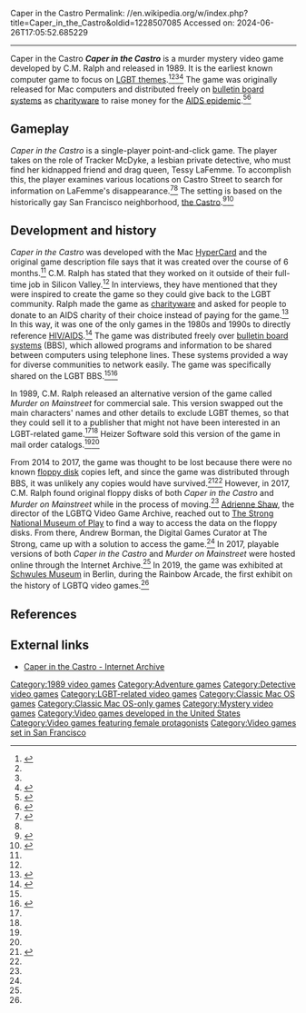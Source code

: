 Caper in the Castro
Permalink: //en.wikipedia.org/w/index.php?title=Caper_in_the_Castro&oldid=1228507085
Accessed on: 2024-06-26T17:05:52.685229



------
Caper in the Castro
{{Infobox video game
| title = Caper in the Castro
| image = Caper in the Castro Floppy Disk Art.jpg
| alt = A picture of a gray floppy disk, whose label shows the game's title and a silhouette of a person in a coat leaning against a streetlight
| caption = Floppy disk for the original version; the edited re-release's label is identical save for its title.<ref name="archive"/>
| developer = C.M. Ralph
| publisher = 
| series = 
| platforms = [[Mac OS]]
| released = 1989
| genre = [[Point-and-click adventure]]
| modes = [[Single-player]]
}}
'''''Caper in the Castro''''' is a murder mystery video game developed by C.M. Ralph and released in 1989. It is the earliest known computer game to focus on [[LGBT themes in video games|LGBT themes]].<ref name="journalcomm">{{cite journal |last1=Shaw |first1=Adrienne |last2=Friesem |first2=Elizaveta |title=Where Is the Queerness in Games? Types of Lesbian, Gay, Bisexual, Transgender, and Queer Content in Digital Games |journal=International Journal of Communication |date=2016 |volume=10 |pages=3885 |url=https://ijoc.org/index.php/ijoc/article/view/5449/1743 |access-date=23 February 2020 |issn=1932-8036 |archive-date=24 February 2020 |archive-url=https://web.archive.org/web/20200224021830/https://ijoc.org/index.php/ijoc/article/view/5449/1743 |url-status=live }}</ref><ref name="strongmuseum" /><ref name="vice" /><ref>{{cite web | url = https://www.vg247.com/never-mind-the-last-of-us-heres-the-real-game-with-the-first-lgbt-protagonist | title = Never Mind The Last Of Us, Here's The Real Game With The First LGBT+ Protagonist | first = Stacey | last = Henley | date = July 7, 2020 | access-date = July 17, 2020 | work = USGamer |publisher = [[Gamer Network]] | archive-date = July 16, 2020 | archive-url = https://web.archive.org/web/20200716224417/https://www.usgamer.net/articles/the-last-of-us-lgbtq-games-caper-in-the-castro-feature | url-status = live }}</ref> The game was originally released for Mac computers and distributed freely on [[bulletin board system]]s as [[charityware]] to raise money for the [[AIDS epidemic]].<ref name="archive">{{cite web |title=Caper in the Castro |url=https://lgbtqgamearchive.com/2015/08/23/caper-in-the-castro/ |publisher=LGBTQ Video Game Archive |access-date=23 February 2020 |date=23 August 2015 |archive-date=29 February 2020 |archive-url=https://web.archive.org/web/20200229022432/https://lgbtqgamearchive.com/2015/08/23/caper-in-the-castro/ |url-status=live }}</ref><ref>{{cite news | date=8 June 1989 | title=Gay Computer Game Available Free | url=https://archive.org/details/BAR_19890608/page/n31/mode/1up | newspaper=[[Bay Area Reporter]] | publisher=BAR Media, Inc. | oclc=26378505 | page=22 | volume=19 | number=23}}</ref>

== Gameplay ==
''Caper in the Castro'' is a single-player point-and-click game. The player takes on the role of Tracker McDyke, a lesbian private detective, who must find her kidnapped friend and drag queen, Tessy LaFemme. To accomplish this, the player examines various locations on Castro Street to search for information on LaFemme's disappearance.<ref name="GameDev">{{cite web |last1=Kerr |first1=Chris |title=One of the first ever LGBTQ video games has been restored |url=https://www.gamedeveloper.com/programming/one-of-the-first-ever-lgbtq-video-games-has-been-restored |publisher=[[Game Developer (website)|Game Developer]] |access-date=23 February 2020 |date=22 December 2017 |archive-date=24 February 2020 |archive-url=https://web.archive.org/web/20200224021830/https://www.gamasutra.com/view/news/312241/One_of_the_first_ever_LGBTQ_video_games_has_been_restored.php |url-status=live }}</ref><ref name="archive" /> The setting is based on the historically gay San Francisco neighborhood, [[the Castro]].<ref name="vice">{{cite web |last1=Pearson |first1=Jordan |title=You Can Now Play the First LGBTQ Computer Game, For the First Time |url=https://www.vice.com/en_us/article/ne4nzz/play-the-first-lgbtq-computer-game-for-the-first-time-caper-in-the-castro |publisher=Vice |access-date=23 February 2020 |date=20 December 2017 |archive-date=24 February 2020 |archive-url=https://web.archive.org/web/20200224021830/https://www.vice.com/en_us/article/ne4nzz/play-the-first-lgbtq-computer-game-for-the-first-time-caper-in-the-castro |url-status=live }}</ref><ref name="theguardian">{{cite web |last1=Thaddeus-Johns |first1=Josie |title=Sex lives and video games: first exhibition of LGBTQ gaming history opens in Berlin |url=https://www.theguardian.com/games/2019/jan/04/rainbow-arcade-lgbtq-video-games-exhibition-world-of-warcraft-nintendo-berlin |work=The Guardian |access-date=23 February 2020 |date=4 January 2019 |archive-date=24 February 2020 |archive-url=https://web.archive.org/web/20200224021830/https://www.theguardian.com/games/2019/jan/04/rainbow-arcade-lgbtq-video-games-exhibition-world-of-warcraft-nintendo-berlin |url-status=live }}</ref>

== Development and history ==
''Caper in the Castro'' was developed with the Mac [[HyperCard]] and the original game description file says that it was created over the course of 6 months.<ref name="internetarchive" /> C.M. Ralph has stated that they worked on it outside of their full-time job in Silicon Valley.<ref name="archive" /> In interviews, they have mentioned that they were inspired to create the game so they could give back to the LGBT community.
{{quote| text =In 1988 I had moved from Southern California (behind the orange curtain) to the San Francisco Bay Area. I was so impressed and grateful for the freedom of the LBGT community here as compared to what I had lived in down in SoCal. I wanted to give back to the community and also create a way to raise money for AIDS Charities.| sign =C.M. Ralph, Interview in ''[[Paste (magazine)|Paste]]''<ref name="paste">{{cite web |last1=Winkie |first1=Luke |title=A Q&A With The Designer of the First LGBT Computer Game |url=https://www.pastemagazine.com/games/caper-in-the-castro-interview |publisher=[[Paste (magazine)|Paste]] |access-date=23 February 2020 |date=9 June 2014 |archive-date=9 June 2018 |archive-url=https://web.archive.org/web/20180609100056/https://www.pastemagazine.com/articles/2014/06/caper-in-the-castro-interview.html |url-status=live  }}</ref>}}
Ralph made the game as [[charityware]] and asked for people to donate to an AIDS charity of their choice instead of paying for the game.<ref name="internetarchive">{{cite web |title=Caper in the Castro |date=January 1989 |url=https://archive.org/details/hypercard_caper-in-the-castro |publisher=Internet Archive |access-date=24 February 2020}}</ref> In this way, it was one of the only games in the 1980s and 1990s to directly reference [[HIV/AIDS]].<ref name="cameraobscura">{{cite journal |last1=Ruberg |first1=Bonnie |title=Creating an Archive of LGBTQ Video Game Content: An Interview with Adrienne Shaw |journal=Camera Obscura |date=1 September 2017 |volume=32 |issue=2 (95) |page=170 |doi=10.1215/02705346-3925176}}</ref> The game was distributed freely over [[bulletin board system]]s (BBS), which allowed programs and information to be shared between computers using telephone lines. These systems provided a way for diverse communities to network easily. The game was specifically shared on the LGBT BBS.<ref name="cameraobscura" /><ref>{{cite book |last1=Malloy |first1=Judy |title=Social media archeology and poetics |date=2016 |publisher=MIT Press |isbn=978-0262034654 |pages=20–21}}</ref>

In 1989, C.M. Ralph released an alternative version of the game called ''Murder on Mainstreet'' for commercial sale. This version swapped out the main characters' names and other details to exclude LGBT themes, so that they could sell it to a publisher that might not have been interested in an LGBT-related game.<ref name="archive" /><ref name="journalcomm" /> Heizer Software sold this version of the game in mail order catalogs.<ref name="archive" /><ref name="paste" />

From 2014 to 2017, the game was thought to be lost because there were no known [[floppy disk]] copies left, and since the game was distributed through BBS, it was unlikely any copies would have survived.<ref name="strongmuseum">{{cite web |last1=Borman |first1=Andrew |title=Game Saves: Preserving the First LGBTQ Electronic Game |url=https://www.museumofplay.org/blog/2018/09/game-saves-preserving-the-first-lgbtq-electronic-game |publisher=The Strong National Museum of Play |access-date=24 February 2020 |date=7 September 2018 |archive-date=24 February 2020 |archive-url=https://web.archive.org/web/20200224021839/https://www.museumofplay.org/blog/2018/09/game-saves-preserving-the-first-lgbtq-electronic-game |url-status=live }}</ref><ref name="paste" /> However, in 2017, C.M. Ralph found original floppy disks of both ''Caper in the Castro'' and ''Murder on Mainstreet'' while in the process of moving.<ref name="archive" /> [[Adrienne Shaw]], the director of the LGBTQ Video Game Archive, reached out to [[The Strong National Museum of Play]] to find a way to access the data on the floppy disks. From there, Andrew Borman, the Digital Games Curator at The Strong, came up with a solution to access the game.<ref name="strongmuseum" /> In 2017, playable versions of both ''Caper in the Castro'' and ''Murder on Mainstreet'' were hosted online through the Internet Archive.<ref name="internetarchive" /> In 2019, the game was exhibited at [[Schwules Museum]] in Berlin, during the Rainbow Arcade, the first exhibit on the history of LGBTQ video games.<ref name="theguardian" />

== References ==
<!-- Inline citations added to your article will automatically display here. See en.wikipedia.org/wiki/WP:REFB for instructions on how to add citations. -->
{{reflist}}

==External links==
* [https://archive.org/details/hypercard_caper-in-the-castro Caper in the Castro - Internet Archive]

[[Category:1989 video games]]
[[Category:Adventure games]]
[[Category:Detective video games]]
[[Category:LGBT-related video games]]
[[Category:Classic Mac OS games]]
[[Category:Classic Mac OS-only games]]
[[Category:Mystery video games]]
[[Category:Video games developed in the United States]]
[[Category:Video games featuring female protagonists]]
[[Category:Video games set in San Francisco]]